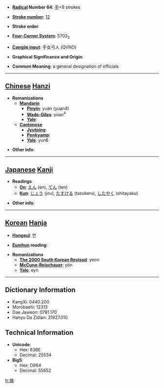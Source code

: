 * '''[[Wiktionary:Chinese radical index| Radical]] Number 64''': [[Wiktionary:Chinese radical index 手|手]]+9 strokes

* '''[[Wiktionary:Chinese total strokes index|Stroke number]]''': [[Wiktionary:Chinese total strokes index 12|12]]

* '''Stroke order''': 

* '''[[Wiktionary:Chinese four corner index|Four-Corner System]]''': 5703<sub>2</sub>

* '''[[Wiktionary:Chinese Cangjie index|Cangjie input]]''': 手女弓人 (QVNO)

* '''Graphical Significance and Origin''': 

* '''Common Meaning''': a general designation of officials

----

== [[Chinese]] [[Hanzi]] ==

* '''Romanizations'''
** '''[[Mandarin]]'''
*** '''[[Pinyin]]''': yuàn (yuan4)
*** '''[[Wade-Giles]]''': yüan<sup>4</sup>
*** '''[[Yale]]''': 
** '''[[Cantonese]]'''
*** '''[[Jyutping]]''':
*** '''[[Penkyamp]]''': 
*** '''[[Yale]]''': yun6

* '''Other info''': 

----

== [[Japanese]] [[Kanji]] ==

* '''Readings'''
** '''[[On]]''': [[えん]] (en), [[てん]] (ten)
** '''[[Kun]]''': [[じょう]] (jou), [[たすける]] (tasukeru), [[したやく]] (shitayaku)

* '''Other info''':  

----

== [[Korean]] [[Hanja]] ==

* '''[[Hangeul]]''': 연

* '''[[Eumhun]] reading''': 

* '''Romanizations'''
** '''[[The 2000 South Korean Revised Romanization|The 2000 South Korean Revised]]''': yeon
** '''[[McCune-Reischauer]]''': yŏn
** '''[[Yale]]''': eyn

----

== Dictionary Information ==

* KangXi: 0440.200
* Morobashi: 12313
* Dae Jaweon: 0791.170
* Hanyu Da Zidian: 31927.010

== Technical Information ==

* '''Unicode''':
** Hex: 63BE
** Decimal: 25534
* '''Big5''':
** Hex: D964
** Decimal: 55652

[[fr:掾]]